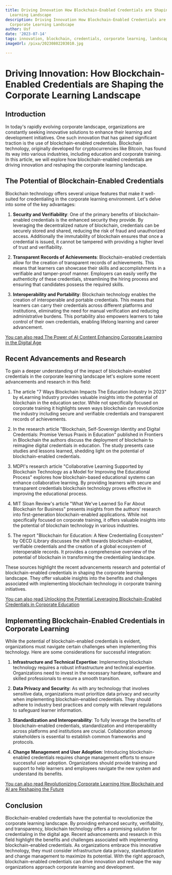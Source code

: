 ```yaml
---
title: Driving Innovation How Blockchain-Enabled Credentials are Shaping the Corporate
  Learning Landscape
description: Driving Innovation How Blockchain-Enabled Credentials are Shaping the
  Corporate Learning Landscape
author: Usf
date: '2023-07-14'
tags: innovation, blockchain, credentials, corporate learning, landscape
imageUrl: /pixa/20230802203010.jpg

---
```

# Driving Innovation:  How Blockchain-Enabled Credentials are Shaping the Corporate Learning Landscape

## Introduction

In today's rapidly evolving corporate  landscape, organizations are constantly seeking innovative solutions to enhance their learning and development initiatives. One such innovation that has  gained significant traction  is the use of blockchain-enabled  credentials. Blockchain technology, originally  developed for cryptocurrencies like Bitcoin,  has found its way into various  industries, including education and corporate  training. In this article, we will explore how blockchain-enabled credentials are driving  innovation and reshaping the corporate learning landscape.

## The Potential  of Blockchain-Enabled Credentials

Blockchain technology offers  several unique features that make it well-suited for credentialing in the corporate learning environment. Let's delve into some of the key advantages:

1. **Security and Verifiability**: One of the primary benefits of blockchain-enabled  credentials is the enhanced security they provide. By leveraging the decentralized nature of blockchain, credentials can be securely stored and shared, reducing the risk of fraud and unauthorized access. Additionally the  immutability of blockchain ensures that once a credential is issued, it cannot be tampered with providing  a higher level of trust and verifiability.

2. **Transparent  Records of Achievements**: Blockchain-enabled credentials allow for the creation of transparent records of achievements. This means that learners can showcase their skills and accomplishments in a verifiable  and tamper-proof manner. Employers can  easily verify the authenticity of  these credentials, streamlining the hiring process and ensuring  that candidates possess the required skills.

3. **Interoperability and Portability**: Blockchain technology enables the creation of interoperable and portable credentials.  This means that learners can carry their credentials across different platforms and institutions, eliminating  the need for manual verification and  reducing administrative burdens. This portability also empowers learners  to take control of their own credentials,  enabling lifelong learning and career advancement.

[You can also read The Power of AI Content Enhancing Corporate Learning in the  Digital Age](The%20Power%20of%20AI%20Content%20Enhancing%20Corporate%20Learning%20in%20the%20Digital%20Age)


## Recent  Advancements and Research

To gain a deeper  understanding of the impact of blockchain-enabled credentials  in the corporate learning landscape let's explore some recent advancements and research in this field:

1. The article "7 Ways Blockchain Impacts The Education Industry In 2023" by eLearning Industry  provides valuable insights into the potential of blockchain in the education sector. While not specifically focused on corporate training it highlights seven ways blockchain can  revolutionize  the industry including secure and verifiable credentials  and transparent  records of  achievements.

2. In  the research article "Blockchain, Self-Sovereign Identity  and Digital Credentials: Promise Versus Praxis in Education" published in Frontiers in  Blockchain the authors discuss the deployment of blockchain to reimagine digital credentials in education. The study presents case studies and lessons learned, shedding light on the potential of  blockchain-enabled credentials.

3. MDPI's  research article "Collaborative Learning  Supported by Blockchain Technology as a Model for Improving  the Educational Process" explores how blockchain-based educational systems can enhance collaborative learning.  By providing learners with secure and transparent credentials  blockchain  technology proves effective in improving the  educational process.

4. MIT Sloan Review's  article "What We've Learned So Far  About Blockchain for Business" presents  insights from the authors' research into first-generation blockchain-enabled applications. While  not specifically focused on corporate training, it offers  valuable insights into the potential of blockchain technology in various industries.

5. The report "Blockchain for Education:  A  New Credentialing Ecosystem" by OECD iLibrary discusses the shift towards blockchain-enabled, verifiable credentials and the creation of a global ecosystem of interoperable records. It provides a comprehensive overview of the potential of blockchain in  transforming the credentialing landscape.

These sources highlight the recent  advancements research  and potential of  blockchain-enabled credentials in shaping  the  corporate learning landscape. They offer valuable insights into the benefits and challenges associated  with implementing blockchain technology in corporate training initiatives.

[You can also read Unlocking  the Potential Leveraging Blockchain-Enabled Credentials in Corporate Education](Unlocking%20the%20Potential%20Leveraging%20Blockchain-Enabled%20Credentials%20in%20Corporate%20Education)


## Implementing Blockchain-Enabled Credentials in Corporate Learning

While the potential of blockchain-enabled credentials is evident, organizations must navigate certain challenges when implementing this technology. Here are some considerations  for successful integration:

1. **Infrastructure  and Technical Expertise**: Implementing blockchain technology requires a robust infrastructure and technical expertise. Organizations need to invest in the necessary hardware,  software and skilled professionals to ensure a smooth transition.

2. **Data Privacy and Security**: As with any technology that involves  sensitive data, organizations must prioritize  data privacy and security when implementing  blockchain-enabled credentials. They  should adhere to industry best practices and comply with relevant regulations to  safeguard learner information.

3. **Standardization and  Interoperability**: To fully leverage the benefits of blockchain-enabled credentials, standardization and interoperability  across platforms and institutions are crucial. Collaboration among stakeholders is essential to establish common frameworks and protocols.

4. **Change Management and User Adoption**: Introducing blockchain-enabled credentials requires change management efforts to ensure successful  user adoption. Organizations should provide training and support to help learners and employees navigate the new system and understand its benefits.

[You can also read Revolutionizing Corporate Learning How Blockchain and AI  are Reshaping the Future](Revolutionizing%20Corporate%20Learning%20How%20Blockchain%20and%20AI%20are%20Reshaping%20the%20Future)


##  Conclusion

Blockchain-enabled credentials have the potential  to revolutionize  the corporate learning landscape.  By providing enhanced security, verifiability, and transparency, blockchain technology offers a  promising solution for credentialing  in the digital age. Recent  advancements and research in this field highlight the benefits and challenges  associated with implementing blockchain-enabled credentials. As organizations embrace this innovative technology,  they must consider infrastructure data privacy,  standardization and  change management to maximize its potential. With the right  approach, blockchain-enabled credentials can drive innovation and reshape the  way organizations approach corporate learning and development.
